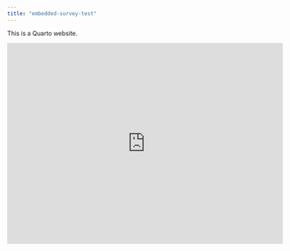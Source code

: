 ```yaml
---
title: "embedded-survey-test"
---
```


This is a Quarto website.

```{=html}
<iframe src="https://docs.google.com/forms/d/e/1FAIpQLScno0W8UV-zxuh1g6UdmMdvSlzMOb50OwnGTW1cqGnnnW8_rQ/viewform?embedded=true" width="640" height="466" frameborder="0" marginheight="0" marginwidth="0">Loading…</iframe>
```
